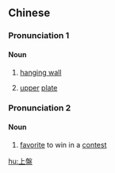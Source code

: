 {{also|上盘}}
==Chinese==
{{zh-forms|s=上盘}}

===Pronunciation 1===
{{zh-pron
|m=shàngpán
|c=soeng6 pun4
|cat=n
}}

====Noun====
{{zh-noun}}

# {{lb|zh|mining}} [[hanging wall]]
# {{lb|zh|chemistry}} [[upper]] [[plate]]

===Pronunciation 2===
{{zh-pron
|c=soeng6 pun4-2
|cat=n
}}

====Noun====
{{zh-noun}}

# {{lb|zh|Cantonese|slang}} [[favorite]] to win in a [[contest]]

[[hu:上盤]]